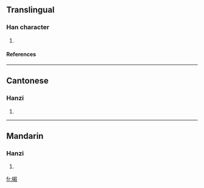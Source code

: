 ==Translingual==
===Han character===
{{Han char|rn=75|rad=木|as=11|sn=15|four=4794<sub>7</sub>|canj=木大金水 (DKCE)}}
# {{defn|Han|sort=木11}}
====References====
{{Han ref|kx=0551.181|dkj=15353|hdz=21280.141|uh=6A27|ud=27175|bh=E5D9|bd=58841}}

----
==Cantonese==
===Hanzi===
{{yue-hanzi|jyut=|y=saat3}}
# {{defn|Cantonese}}

----
==Mandarin==
===Hanzi===
{{cmn-hanzi|pin=[[shā]] (sha1)|wg=sha<sup>1</sup>}}
# {{defn|Mandarin}}

[[fr:樧]]